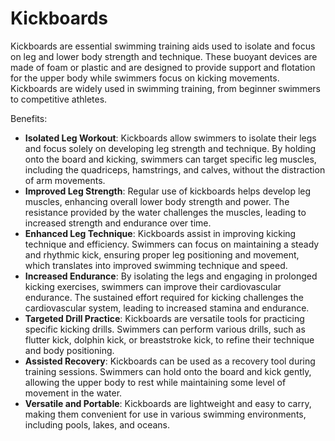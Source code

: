 # Kickboards

Kickboards are essential swimming training aids used to isolate and focus on leg and lower body strength and technique. These buoyant devices are made of foam or plastic and are designed to provide support and flotation for the upper body while swimmers focus on kicking movements. Kickboards are widely used in swimming training, from beginner swimmers to competitive athletes.

Benefits:
- **Isolated Leg Workout**: Kickboards allow swimmers to isolate their legs and focus solely on developing leg strength and technique. By holding onto the board and kicking, swimmers can target specific leg muscles, including the quadriceps, hamstrings, and calves, without the distraction of arm movements.
- **Improved Leg Strength**: Regular use of kickboards helps develop leg muscles, enhancing overall lower body strength and power. The resistance provided by the water challenges the muscles, leading to increased strength and endurance over time.
- **Enhanced Leg Technique**: Kickboards assist in improving kicking technique and efficiency. Swimmers can focus on maintaining a steady and rhythmic kick, ensuring proper leg positioning and movement, which translates into improved swimming technique and speed.
- **Increased Endurance**: By isolating the legs and engaging in prolonged kicking exercises, swimmers can improve their cardiovascular endurance. The sustained effort required for kicking challenges the cardiovascular system, leading to increased stamina and endurance.
- **Targeted Drill Practice**: Kickboards are versatile tools for practicing specific kicking drills. Swimmers can perform various drills, such as flutter kick, dolphin kick, or breaststroke kick, to refine their technique and body positioning.
- **Assisted Recovery**: Kickboards can be used as a recovery tool during training sessions. Swimmers can hold onto the board and kick gently, allowing the upper body to rest while maintaining some level of movement in the water.
- **Versatile and Portable**: Kickboards are lightweight and easy to carry, making them convenient for use in various swimming environments, including pools, lakes, and oceans.